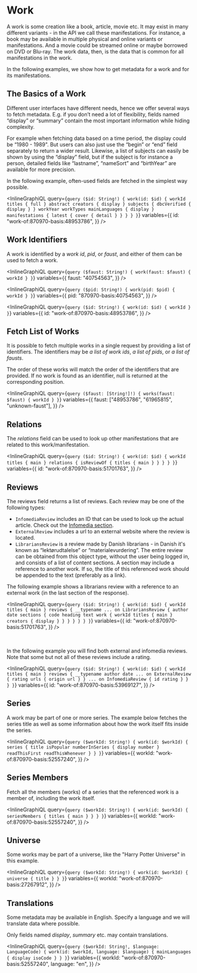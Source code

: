 # Work

A work is some creation like a book, article, movie etc. It may exist in many different variants -
in the API we call these manifestations. For instance, a book may be available in multiple physical
and online variants or manifestations. And a movie could be streamed online or maybe borrowed on DVD
or Blu-ray. The work data, then, is the data that is common for all manifestations in the work.

In the following examples, we show how to get metadata for a work and for its manifestations.

## The Basics of a Work

Different user interfaces have different needs, hence we offer several ways to fetch metadata.
E.g. if you don’t need a lot of flexibility, fields named “display” or “summary” contain the
most important information while hiding complexity.

For example when fetching data based on a time period, the display could be “1980 - 1989". But users can also just use the
“begin” or “end” field separately to return a wider result. Likewise, a list of subjects can
easily be shown by using the “display” field, but if the subject is for instance a person,
detailed fields like “lastname”, “nameSort” and “birthYear” are available for more precision.

In the following example, often-used fields are fetched in the simplest way possible.

<InlineGraphiQL
  query={`query ($id: String!) {
  work(id: $id) {
    workId
    titles {
      full
    }
    abstract
    creators {
      display
    }
    subjects {
      dbcVerified {
        display
      }
    }
    workYear
    workTypes
    mainLanguages {
      display
    }
    manifestations {
      latest {
        cover {
          detail
        }
      }
    }
  }
}`}
  variables={{
    id: "work-of:870970-basis:48953786",
  }}
/>

## Work Identifiers

A work is identified by a _work id_, _pid_, or _faust_, and either of them can be used to
fetch a work.

<InlineGraphiQL
  query={`query ($faust: String!) {
      work(faust: $faust) {
        workId
      }
    }`}
  variables={{
    faust: "40754563",
  }}
/>

<InlineGraphiQL
  query={`query ($pid: String!) {
      work(pid: $pid) {
        workId
      }
    }`}
  variables={{
    pid: "870970-basis:40754563",
  }}
/>

<InlineGraphiQL
  query={`query ($id: String!) {
      work(id: $id) {
        workId
      }
    }`}
  variables={{
    id: "work-of:870970-basis:48953786",
  }}
/>

## Fetch List of Works

It is possible to fetch multiple works in a single request by providing
a list of identifiers. The identifiers may be _a list of work ids_, _a list of pids_,
or _a list of fausts_.

The order of these works will match the order of the identifiers that are provided.
If no work is found as an identifier, null is returned at the corresponding position.

<InlineGraphiQL
  query={`query ($faust: [String!]!) {
      works(faust: $faust) {
        workId
      }
    }`}
  variables={{
    faust: ["48953786", "61965815", "unknown-faust"],
  }}
/>

## Relations

The _relations_ field can be used to look up other manifestations that are related to
this work/manifestation.

<InlineGraphiQL
  query={`query ($id: String!) {
  work(id: $id) {
    workId
    titles {
      main
    }
    relations {
      isReviewOf {
        titles {
          main
        }
      }
    }
  }
}`}
  variables={{
    id: "work-of:870970-basis:51701763",
  }}
/>

## Reviews

The reviews field returns a list of reviews. Each review may be one of the following types:

- `InfomediaReview` includes an ID that can be used to look up the actual
  article. Check out the [Infomedia section](#Infomedia).
- `ExternalReview` includes a url to an external website where the review is located.
- `LibrariansReview` is a review made by Danish librarians - in Danish it's known as “lektørudtalelse” or “materialevurdering”.
  The entire review can be obtained from this object type, without the user being logged
  in, and consists of a list of content sections. A section may include a reference
  to another work. If so, the title of this referenced work should be appended to the
  text (preferably as a link).

The following example shows a librarians review with a reference to an external work
(in the last section of the response).

<InlineGraphiQL
  query={`query ($id: String!) {
  work(id: $id) {
    workId
    titles {
      main
    }
    reviews {
      __typename
      ... on LibrariansReview {
        author
        date
        sections {
          code
          heading
          text
          work {
            workId
            titles {
              main
            }
            creators {
              display
            }
          }
        }
      }
    }
  }
}`}
  variables={{
    id: "work-of:870970-basis:51701763",
  }}
/>

<br />
<br />
In the following example you will find both external and infomedia reviews. Note
that some but not all of these reviews include a rating.

<InlineGraphiQL
  query={`query ($id: String!) {
  work(id: $id) {
    workId
    titles {
      main
    }
    reviews {
      __typename
      author
      date
      ... on ExternalReview {
        rating
        urls {
          origin
          url
        }
      }
      ... on InfomediaReview {
        id
        rating
      }
    }
  }
}`}
  variables={{
    id: "work-of:870970-basis:53969127",
  }}
/>

## Series

A work may be part of one or more series. The example below fetches the series title
as well as some information about how the work itself fits inside the series.

<InlineGraphiQL
  query={`query ($workId: String!) {
  work(id: $workId) {
    series {
    	title
      isPopular
      numberInSeries {
        display
        number
      }
      readThisFirst
      readThisWhenever
    }
  }
}`}
  variables={{
    workId: "work-of:870970-basis:52557240",
  }}
/>

## Series Members

Fetch all the members (works) of a series that the referenced work is a member of,
including the work itself.

<InlineGraphiQL
  query={`query ($workId: String!) {
  work(id: $workId) {
    seriesMembers {
      titles {
        main
      }
    }
  }
}`}
  variables={{
    workId: "work-of:870970-basis:52557240",
  }}
/>

## Universe

Some works may be part of a universe, like the "Harry Potter Universe" in this example.

<InlineGraphiQL
  query={`query ($workId: String!) {
  work(id: $workId) {
    universe {
      title
    }
  }
}`}
  variables={{
    workId: "work-of:870970-basis:27267912",
  }}
/>

## Translations

Some metadata may be available in English. Specify a language and we will
translate data where possible.

Only fields named _display_, _summary_ etc. may contain translations.

<InlineGraphiQL
  query={`query ($workId: String!, $language: LanguageCode) {
    work(id: $workId, language: $language) {
      mainLanguages {
        display
        isoCode
      }
    }
  }`}
  variables={{
    workId: "work-of:870970-basis:52557240",
    language: "en",
  }}
/>
